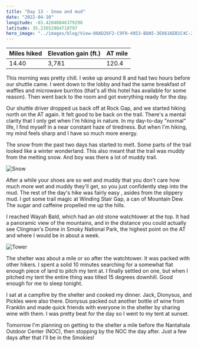 ```yaml
---
title: "Day 13 - Snow and mud"
date: "2022-04-10"
longitude: -83.42040846379298
latitude: 35.23652984718797
hero_image: "../images/blog/View-08AD26F2-C9F0-4953-B8A5-3E6616EB1C4C-20220410212333.png"
---
```


| Miles hiked | Elevation gain (ft.) | AT mile |
| ----------- | -------------- | -------- |
| 14.40 | 3,781 | 120.4 |

This morning was pretty chill. I woke up around 8 and had two hours before our shuttle came. I went down to the lobby and had the same breakfast of waffles and microwave burritos (that's all this hotel has available for some reason). Then went back to the room and got everything ready for the day.

Our shuttle driver dropped us back off at Rock Gap, and we started hiking north on the AT again. It felt good to be back on the trail. There's a mental clarity that I only get when I'm hiking in nature. In my day-to-day "normal" life, I find myself in a near constant haze of tiredness. But when I'm hiking, my mind feels sharp and I have so much more energy.

The snow from the past two days has started to melt. Some parts of the trail looked like a winter wonderland. This also meant that the trail was muddy from the melting snow. And boy was there a lot of muddy trail.

![Snow](../images/blog/Snow-08AD26F2-C9F0-4953-B8A5-3E6616EB1C4C-20220412215936.png)

After a while your shoes are so wet and muddy that you don't care how much more wet and muddy they'll get, so you just confidently step into the mud. The rest of the day's hike was fairly easy , asides from the slippery mud. I got some trail magic at Winding Stair Gap, a can of Mountain Dew. The sugar and caffeine propelled me up the hills.

I reached Wayah Bald, which had an old stone watchtower at the top. It had a panoramic view of the mountains, and in the distance you could actually see Clingman's Dome in Smoky National Park, the highest point on the AT and where I would be in about a week.

![Tower](../images/blog/Tower-08AD26F2-C9F0-4953-B8A5-3E6616EB1C4C-20220412220606.png)

The shelter was about a mile or so after the watchtower. It was packed with other hikers. I spent a solid 10 minutes searching for a somewhat flat enough piece of land to pitch my tent at. I finally settled on one, but when I pitched my tent the entire thing was tilted 15 degrees downhill. Good enough for me to sleep tonight.

I sat at a campfire by the shelter and cooked my dinner. Jack, Dionysus, and Pickles were also there. Dionysus packed out another bottle of wine from Franklin and made quick friends with everyone in the shelter by sharing wine with them. I was pretty beat for the day so I went to my tent at sunset.

Tomorrow I'm planning on getting to the shelter a mile before the Nantahala Outdoor Center (NOC), then stopping by the NOC the day after. Just a few days after that I'll be in the Smokies!